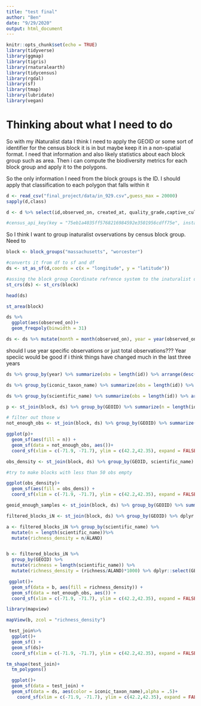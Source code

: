 ```yaml
---
title: "test final"
author: "Ben"
date: "9/29/2020"
output: html_document
---
```


```r
knitr::opts_chunk$set(echo = TRUE)
library(tidyverse)
library(ggmap)
library(tigris)
library(rnaturalearth)
library(tidycensus)
library(rgdal)
library(sf)
library(tmap)
library(lubridate)
library(vegan)
```

# Thinking about what I need to do
So with my iNaturalist data I think I need to apply the GEOID or some sort of identifier for the census block it is in but maybe keep it in a non-spatial format. I need that information and also likely statistics about each block group such as area. Then i can compute the biodiversity metrics for each block group and apply it to the polygons. 

So the only information I need from the block groups is the ID. I should apply that classification to each polygon that falls within it 




```r
d <- read_csv("final_project/data/in_929.csv",guess_max = 20000)
sapply(d,class)
```
```r
d <- d %>% select(id,observed_on, created_at, quality_grade,captive_cultivated,latitude, longitude,positional_accuracy,species_guess, scientific_name, common_name, iconic_taxon_name,taxon_genus_name)
```

```r
#census_api_key(key = "75eb1a4035ff5768216984592e3501956cdff75e", install = TRUE)
```

So I think I want to group inaturalist ovservations by census block group. Need to 

```r


block <- block_groups("massachusetts", "worcester")
```
```r
#converts it from df to sf and df
ds <- st_as_sf(d,coords = c(x = "longitude", y = "latitude"))

#assing the block group Coordinate refrence system to the inaturalist data 
st_crs(ds) <- st_crs(block)
```
```r
head(ds)
```

```r
st_area(block)
```
```r
ds %>%
  ggplot(aes(observed_on))+
  geom_freqpoly(binwidth = 31)
```
```r
ds <- ds %>% mutate(month = month(observed_on), year = year(observed_on))%>%dplyr::select(id, month, year, observed_on, everything())
```

should I use year specific observations or just total observations??? 
Year speciic would be good if i think things have changed much in the last three years 

```r
ds %>% group_by(year) %>% summarize(obs = length(id)) %>% arrange(desc(obs))
```
```r
ds %>% group_by(iconic_taxon_name) %>% summarize(obs = length(id)) %>% arrange(desc(obs))
```

```r
ds %>% group_by(scientific_name) %>% summarize(obs = length(id)) %>% arrange(desc(obs))
```


```r
  
p <- st_join(block, ds) %>% group_by(GEOID) %>% summarize(n = length(id))%>% arrange(desc(n))

# filter out those w
not_enough_obs <- st_join(block, ds) %>% group_by(GEOID) %>% summarize(n = length(id))%>% arrange((n)) %>% filter(n  < 30 ) 

ggplot(p)+
  geom_sf(aes(fill = n)) +  
  geom_sf(data = not_enough_obs, aes())+
  coord_sf(xlim = c(-71.9, -71.7), ylim = c(42.2,42.35), expand = FALSE)
```

```r
  
obs_density <- st_join(block, ds) %>% group_by(GEOID, scientific_name) %>% mutate(n = length(scientific_name))%>% mutate(obs_dens = n/ALAND)

#try to make blocks with less than 50 obs empty 

ggplot(obs_density)+
  geom_sf(aes(fill = obs_dens)) +  
  coord_sf(xlim = c(-71.9, -71.7), ylim = c(42.2,42.35), expand = FALSE)
```

```r

geoid_enough_samples <- st_join(block, ds) %>% group_by(GEOID) %>% summarize(n = length(id))%>% arrange((n)) %>% filter(n  > 30 ) %>% pull(GEOID)

filtered_blocks_iN <- st_join(block, ds) %>% group_by(GEOID) %>% dplyr::filter(GEOID %in% geoid_enough_samples)
```

```r
a <- filtered_blocks_iN %>% group_by(scientific_name) %>%
  mutate(n = length(scientific_name))%>%
  mutate(richness_density = n/ALAND)


b <- filtered_blocks_iN %>%
  group_by(GEOID) %>%
  mutate(richness = length(scientific_name)) %>%
  mutate(richness_density = (richness/ALAND)*1000) %>% dplyr::select(GEOID,BLKGRPCE,richness,richness_density, everything())

 ggplot()+
  geom_sf(data = b, aes(fill = richness_density)) +  
  geom_sf(data = not_enough_obs, aes()) +
  coord_sf(xlim = c(-71.9, -71.7), ylim = c(42.2,42.35), expand = FALSE)+  scale_fill_viridis_c()
```


```r
library(mapview)

mapView(b, zcol = "richness_density") 

```


```r
 test_join%>%  
  ggplot()+
  geom_sf() + 
  geom_sf(ds)+
  coord_sf(xlim = c(-71.9, -71.7), ylim = c(42.2,42.35), expand = FALSE)

```
```r
tm_shape(test_join)+
  tm_polygons()
```


```r

  ggplot()+
  geom_sf(data = test_join) + 
  geom_sf(data = ds, aes(color = iconic_taxon_name),alpha = .5)+
    coord_sf(xlim = c(-71.9, -71.7), ylim = c(42.2,42.35), expand = FALSE)
```





